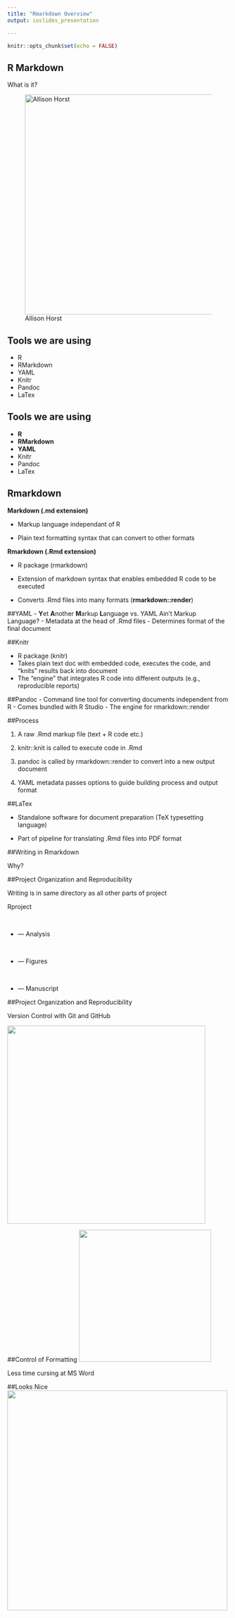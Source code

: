 ```yaml
---
title: "Rmarkdown Overview"
output: ioslides_presentation

---
```


```r
knitr::opts_chunk$set(echo = FALSE)
```

## R Markdown

What is it?

![Allison Horst](Markdown_band.png){width=500px, height=500px}


## Tools we are using
- R
- RMarkdown
- YAML
- Knitr
- Pandoc
- LaTex


## Tools we are using
- **R**
- **RMarkdown**
- **YAML**
- Knitr
- Pandoc
- LaTex


## Rmarkdown

**Markdown (.md extension)**

- Markup language independant of R

- Plain text formatting syntax that can convert to other formats


**Rmarkdown (.Rmd extension)**

- R package (rmarkdown)

- Extension of markdown syntax that enables embedded R code to be executed

- Converts .Rmd files into many formats (**rmarkdown::render**)

##YAML 
- **Y**et **A**nother **M**arkup **L**anguage vs. YAML Ain't Markup Language?
- Metadata at the head of .Rmd files
- Determines format of the final document

##Knitr

- R package (knitr)
- Takes plain text doc with embedded code, executes the code, and "knits" results back into document
- The "engine" that integrates R code into different outputs (e.g., reproducible reports)


##Pandoc
- Command line tool for converting documents independent from R
- Comes bundled with R Studio
- The engine for rmarkdown::render

##Process

(1) A raw .Rmd markup file (text + R code etc.)

(2) knitr::knit is called to execute code in .Rmd

(3) pandoc is called by rmarkdown::render to convert into a new output document

(4) YAML metadata passes options to guide building process and output format

##LaTex

- Standalone software for document preparation (TeX typesetting language)

- Part of pipeline for translating .Rmd files into PDF format


##Writing in Rmarkdown

Why?


##Project Organization and Reproducibility



Writing is in same directory as all other parts of project

Rproject

|
|

+ --- Analysis

|
|

+ --- Figures

|
|

+ --- Manuscript


##Project Organization and Reproducibility

Version Control with Git and GitHub

![](Files.png){width=650px, height=450px}

##Control of Formatting
![](MS_word.png){width=500px, height=300px}

Less time cursing at MS Word




##Looks Nice
![](Pooh_LaTex.png){width=450px, height=500px}



